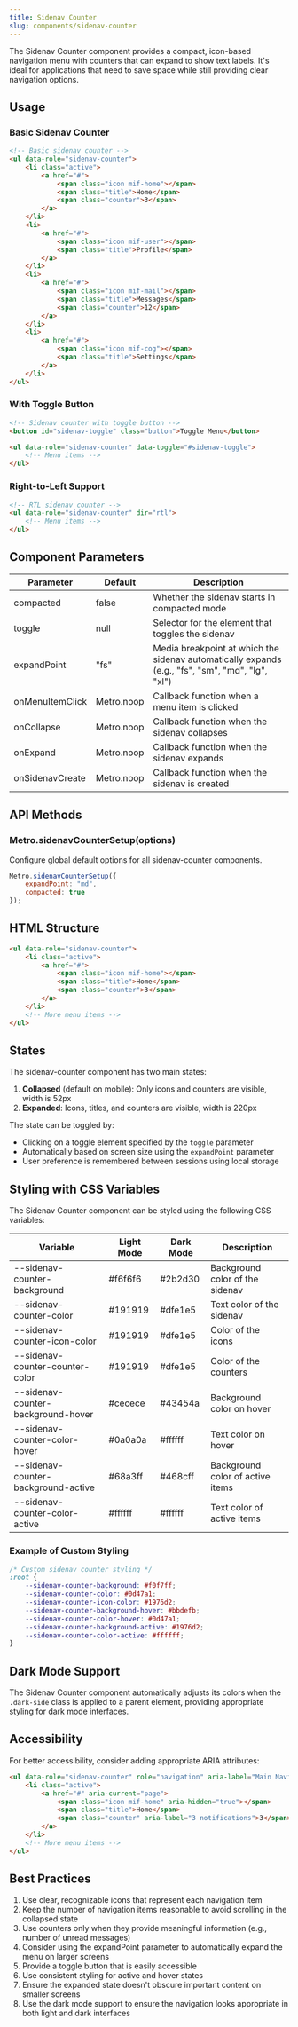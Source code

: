 ```yaml
---
title: Sidenav Counter
slug: components/sidenav-counter
---
```


The Sidenav Counter component provides a compact, icon-based navigation menu with counters that can expand to show text labels. It's ideal for applications that need to save space while still providing clear navigation options.

## Usage

### Basic Sidenav Counter

```html
<!-- Basic sidenav counter -->
<ul data-role="sidenav-counter">
    <li class="active">
        <a href="#">
            <span class="icon mif-home"></span>
            <span class="title">Home</span>
            <span class="counter">3</span>
        </a>
    </li>
    <li>
        <a href="#">
            <span class="icon mif-user"></span>
            <span class="title">Profile</span>
        </a>
    </li>
    <li>
        <a href="#">
            <span class="icon mif-mail"></span>
            <span class="title">Messages</span>
            <span class="counter">12</span>
        </a>
    </li>
    <li>
        <a href="#">
            <span class="icon mif-cog"></span>
            <span class="title">Settings</span>
        </a>
    </li>
</ul>
```

### With Toggle Button

```html
<!-- Sidenav counter with toggle button -->
<button id="sidenav-toggle" class="button">Toggle Menu</button>

<ul data-role="sidenav-counter" data-toggle="#sidenav-toggle">
    <!-- Menu items -->
</ul>
```

### Right-to-Left Support

```html
<!-- RTL sidenav counter -->
<ul data-role="sidenav-counter" dir="rtl">
    <!-- Menu items -->
</ul>
```

## Component Parameters

| Parameter | Default | Description |
| --------- | ------- | ----------- |
| compacted | false | Whether the sidenav starts in compacted mode |
| toggle | null | Selector for the element that toggles the sidenav |
| expandPoint | "fs" | Media breakpoint at which the sidenav automatically expands (e.g., "fs", "sm", "md", "lg", "xl") |
| onMenuItemClick | Metro.noop | Callback function when a menu item is clicked |
| onCollapse | Metro.noop | Callback function when the sidenav collapses |
| onExpand | Metro.noop | Callback function when the sidenav expands |
| onSidenavCreate | Metro.noop | Callback function when the sidenav is created |

## API Methods

### Metro.sidenavCounterSetup(options)

Configure global default options for all sidenav-counter components.

```javascript
Metro.sidenavCounterSetup({
    expandPoint: "md",
    compacted: true
});
```

## HTML Structure

```html
<ul data-role="sidenav-counter">
    <li class="active">
        <a href="#">
            <span class="icon mif-home"></span>
            <span class="title">Home</span>
            <span class="counter">3</span>
        </a>
    </li>
    <!-- More menu items -->
</ul>
```

## States

The sidenav-counter component has two main states:

1. **Collapsed** (default on mobile): Only icons and counters are visible, width is 52px
2. **Expanded**: Icons, titles, and counters are visible, width is 220px

The state can be toggled by:
- Clicking on a toggle element specified by the `toggle` parameter
- Automatically based on screen size using the `expandPoint` parameter
- User preference is remembered between sessions using local storage

## Styling with CSS Variables

The Sidenav Counter component can be styled using the following CSS variables:

| Variable | Light Mode | Dark Mode | Description |
| -------- | ---------- | --------- | ----------- |
| --sidenav-counter-background | #f6f6f6 | #2b2d30 | Background color of the sidenav |
| --sidenav-counter-color | #191919 | #dfe1e5 | Text color of the sidenav |
| --sidenav-counter-icon-color | #191919 | #dfe1e5 | Color of the icons |
| --sidenav-counter-counter-color | #191919 | #dfe1e5 | Color of the counters |
| --sidenav-counter-background-hover | #cecece | #43454a | Background color on hover |
| --sidenav-counter-color-hover | #0a0a0a | #ffffff | Text color on hover |
| --sidenav-counter-background-active | #68a3ff | #468cff | Background color of active items |
| --sidenav-counter-color-active | #ffffff | #ffffff | Text color of active items |

### Example of Custom Styling

```css
/* Custom sidenav counter styling */
:root {
    --sidenav-counter-background: #f0f7ff;
    --sidenav-counter-color: #0d47a1;
    --sidenav-counter-icon-color: #1976d2;
    --sidenav-counter-background-hover: #bbdefb;
    --sidenav-counter-color-hover: #0d47a1;
    --sidenav-counter-background-active: #1976d2;
    --sidenav-counter-color-active: #ffffff;
}
```

## Dark Mode Support

The Sidenav Counter component automatically adjusts its colors when the `.dark-side` class is applied to a parent element, providing appropriate styling for dark mode interfaces.

## Accessibility

For better accessibility, consider adding appropriate ARIA attributes:

```html
<ul data-role="sidenav-counter" role="navigation" aria-label="Main Navigation">
    <li class="active">
        <a href="#" aria-current="page">
            <span class="icon mif-home" aria-hidden="true"></span>
            <span class="title">Home</span>
            <span class="counter" aria-label="3 notifications">3</span>
        </a>
    </li>
    <!-- More menu items -->
</ul>
```

## Best Practices

1. Use clear, recognizable icons that represent each navigation item
2. Keep the number of navigation items reasonable to avoid scrolling in the collapsed state
3. Use counters only when they provide meaningful information (e.g., number of unread messages)
4. Consider using the expandPoint parameter to automatically expand the menu on larger screens
5. Provide a toggle button that is easily accessible
6. Use consistent styling for active and hover states
7. Ensure the expanded state doesn't obscure important content on smaller screens
8. Use the dark mode support to ensure the navigation looks appropriate in both light and dark interfaces